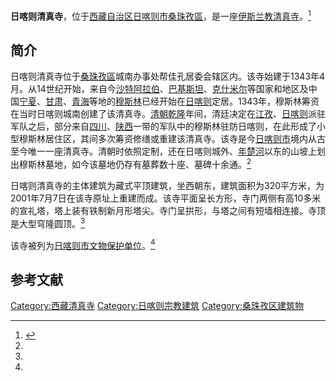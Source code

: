 '''日喀则清真寺'''，位于[[西藏自治区|西藏自治区]][[日喀则市|日喀则市]][[桑珠孜區|桑珠孜區]]，是一座[[伊斯兰教|伊斯兰教]][[清真寺|清真寺]]。<ref name=xinxi>{{Cite web |url=http://www.tibet.cn/zt2006/06zt_guanghuilch/06zt_guanghuilch_guji/t20060904_145606.htm |title=清真寺，中国西藏信息中心，2006-09-04 |access-date=2013-08-22 |archive-date=2016-03-04 |archive-url=https://web.archive.org/web/20160304120249/http://www.tibet.cn/zt2006/06zt_guanghuilch/06zt_guanghuilch_guji/t20060904_145606.htm |dead-url=no }}</ref>

==简介==
日喀则清真寺位于[[桑珠孜區|桑珠孜區]]城南办事处帮佳孔居委会辖区内。该寺始建于1343年4月。从14世纪开始，来自今[[沙特阿拉伯|沙特阿拉伯]]、[[巴基斯坦|巴基斯坦]]、[[克什米尔|克什米尔]]等国家和地区及中国[[宁夏|宁夏]]、[[甘肃|甘肃]]、[[青海|青海]]等地的[[穆斯林|穆斯林]]已经开始在[[日喀则|日喀则]]定居。1343年，穆斯林筹资在当时日喀则城南创建了该清真寺。[[清朝|清朝]][[乾隆|乾隆]]年间，清廷决定在[[江孜|江孜]]、[[日喀则|日喀则]]派驻军队之后，部分来自[[四川|四川]]、[[陕西|陕西]]一带的军队中的穆斯林驻防日喀则，在此形成了小型穆斯林居住区，其间多次筹资修缮或重建该清真寺。该寺是今[[日喀则市|日喀则市]]境内从古至今唯一一座清真寺。清朝时依照定制，还在日喀则城外、[[年楚河|年楚河]]以东的山坡上划出穆斯林墓地，如今该墓地仍存有墓葬数十座、墓碑十余通。<ref name=xinxi/>

日喀则清真寺的主体建筑为藏式平顶建筑，坐西朝东，建筑面积为320平方米，为2001年7月7日在该寺原址上重建而成。该寺平面呈长方形，寺门两侧有高10多米的宣礼塔，塔上装有铁制新月形塔尖。寺门呈拱形，与塔之间有短墙相连接。寺顶是大型穹隆圆顶。<ref name=xinxi/>

该寺被列为[[日喀则市文物保护单位|日喀则市文物保护单位]]。<ref name=xinxi/>

==参考文献==
{{reflist}}

{{日喀则地标}}
[[Category:西藏清真寺|Category:西藏清真寺]]
[[Category:日喀则宗教建筑|Category:日喀则宗教建筑]]
[[Category:桑珠孜区建筑物|Category:桑珠孜区建筑物]]